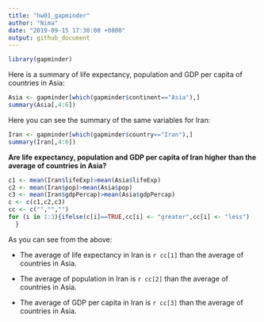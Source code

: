 ```yaml
---
title: "hw01_gapminder"
author: "Nima"
date: "2019-09-15 17:30:00 +0800"
output: github_document
---
```



```r
library(gapminder)
```




Here is a summary of life expectancy, population and GDP per capita of countries in Asia:

```r
Asia <- gapminder[which(gapminder$continent=="Asia"),]
summary(Asia[,4:6])
```

Here you can see the summary of the same variables for Iran:

```r
Iran <- gapminder[which(gapminder$country=="Iran"),]
summary(Iran[,4:6])
```

__Are life expectancy, population and GDP per capita of Iran higher than the average of countries in Asia?__

```r
c1 <- mean(Iran$lifeExp)>mean(Asia$lifeExp)
c2 <- mean(Iran$pop)>mean(Asia$pop)
c3 <- mean(Iran$gdpPercap)>mean(Asia$gdpPercap)
c <- c(c1,c2,c3)
cc <- c("","","")
for (i in 1:3){ifelse(c[i]==TRUE,cc[i] <- "greater",cc[i] <- "less") 
  }

```
As you can see from the above:

- The average of life expectancy in Iran is `r cc[1]` than the average of countries in Asia.

- The average of population in Iran is `r cc[2]` than the average of countries in Asia.

- The average of GDP per capita in Iran is `r cc[3]` than the average of countries in Asia.

